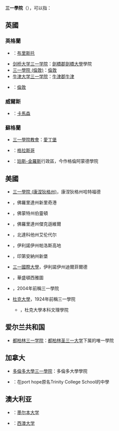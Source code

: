 '''三一學院'''（{{lang-en|Trinity College}}），可以指：

== 英國 ==
=== 英格蘭 ===
*{{tsl|en|Trinity College, Bristol|三一學院 (布里斯托)}}：[[布里斯托|布里斯托]]
*[[剑桥大学三一学院|剑桥大学三一学院]]：[[劍橋郡|劍橋郡]][[劍橋大學|劍橋大學]]學院
*[[倫敦聖三一學院|三一學院 (倫敦)]]：[[倫敦|倫敦]]
*[[牛津大学三一学院|牛津大学三一学院]]：[[牛津郡|牛津郡]][[牛津|牛津]]
*{{tsl|en|Trinity College of Music|三一音樂學院}}：[[倫敦|倫敦]]

=== 威爾斯 ===
*{{tsl|en|Trinity University College|三一學院 (卡馬森)}}：[[卡馬森|卡馬森]]
=== 蘇格蘭 ===
*[[三一学院教堂|三一學院教會]]：[[愛丁堡|愛丁堡]]
*{{tsl|en|Trinity College, Glasgow|三一學院 (格拉斯哥)}}：[[格拉斯哥|格拉斯哥]]
* {{tsl|en|Glenalmond College|格倫阿蒙德學院}}：[[珀斯-金羅斯|珀斯-金羅斯]]行政區{{tsl|en|Glenalmond|格倫阿蒙德}}，今作格倫阿蒙德學院

==美國==
* [[三一學院_(康涅狄格州)|三一學院 (康涅狄格州)]]，康涅狄格州哈特福德
* {{tsl|en|Trinity College (Florida)|三一學院 (佛羅里達州)}}，佛羅里達州新里奇港
* {{tsl|en|Trinity College (Vermont)|三一學院 (佛蒙特州)}}，佛蒙特州伯靈頓
* {{tsl|en|Trinity Baptist College|三一浸会学院}}，佛羅里達州傑克遜維爾
* {{tsl|en|Trinity Bible College|三一聖經學院}}，北達科他州艾伦代尔
* {{tsl|en|Trinity Christian College|三一基督學院}}，伊利諾伊州帕洛斯高地
* {{tsl|en|Trinity College and Seminary|三一學院和神學院}}，印第安納州新堡
* [[三一國際大學|三一國際大學]]，伊利諾伊州迪爾菲爾德
* {{tsl|en|Trinity Lutheran College (Washington)|三一路德學院 (華盛頓州)}}，華盛頓西雅圖
* {{tsl|en|Trinity Washington University|三一黃華盛頓大學}}，2004年前稱三一學院
* [[杜克大學|杜克大學]]，1924年前稱三一學院
**{{tsl|en|Trinity College of Arts and Sciences|三一文理學院}}，杜克大學本科文理學院

== 爱尔兰共和国 ==
* [[都柏林三一学院|都柏林三一学院]]：[[都柏林圣三一大学|都柏林圣三一大学]]下属的唯一學院

== 加拿大 ==
* [[多倫多大學三一學院|多倫多大學三一學院]]：多倫多大學學院
* {{tsl|en|Trinity College School|三一学校}}：在port hope原名Trinity College School的中學

== 澳大利亚 ==
*{{tsl|en|Trinity College (University of Melbourne)|三一学院 (墨尔本)}}：[[墨尔本大学|墨尔本大学]]
*{{tsl|en|Trinity Residential College (University of Western Australia)|三一學院 (伯斯)}}：[[西澳大学|西澳大学]]

{{消歧義|CAT=四字教育機構消歧義}}